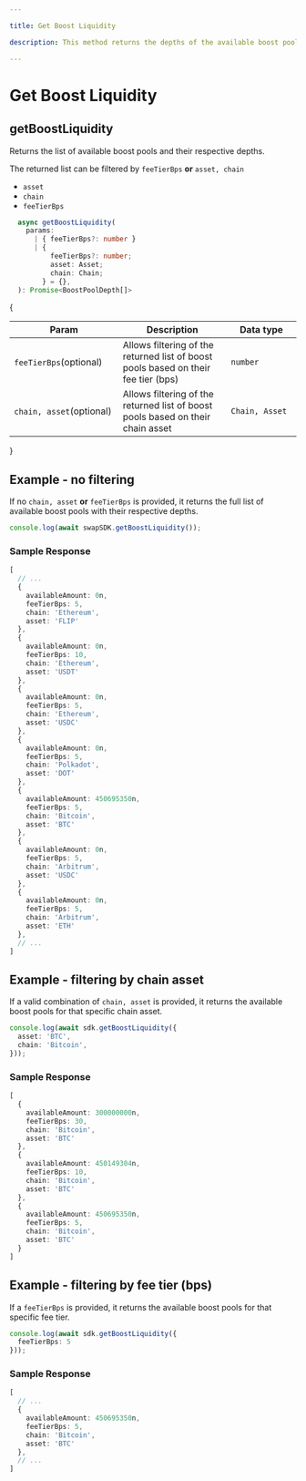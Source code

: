 ```yaml
---

title: Get Boost Liquidity

description: This method returns the depths of the available boost pools

---
```


# Get Boost Liquidity

## getBoostLiquidity

Returns the list of available boost pools and their respective depths.

The returned list can be filtered by `feeTierBps` **or** `asset, chain`
- `asset`
- `chain`
- `feeTierBps`

```typescript copy
  async getBoostLiquidity(
    params:
      | { feeTierBps?: number }
      | {
          feeTierBps?: number;
          asset: Asset;
          chain: Chain;
        } = {},
  ): Promise<BoostPoolDepth[]>
```

{
  <table>
   <thead>
      <tr>
         <th width="223">Param</th>
         <th width="372">Description</th>
         <th width="244.33333333333331">Data type</th>
      </tr>
   </thead>
   <tbody>
      <tr>
         <td><code>feeTierBps</code><span class="param-optional-label">(optional)</span></td>
         <td>Allows filtering of the returned list of boost pools based on their fee tier (bps)</td>
         <td><code>number</code></td>
      </tr>
      <tr>
         <td><code>chain, asset</code><span class="param-optional-label">(optional)</span></td>
         <td>Allows filtering of the returned list of boost pools based on their chain asset</td>
         <td><code>Chain, Asset</code></td>
      </tr>
   </tbody>
</table>
}

## Example - no filtering
If no `chain, asset` **or** `feeTierBps` is provided, it returns the full list of available boost pools with their respective depths.
```typescript copy
console.log(await swapSDK.getBoostLiquidity());
```

### Sample Response

```ts
[
  // ...
  {
    availableAmount: 0n,
    feeTierBps: 5,
    chain: 'Ethereum',
    asset: 'FLIP'
  },
  {
    availableAmount: 0n,
    feeTierBps: 10,
    chain: 'Ethereum',
    asset: 'USDT'
  },
  {
    availableAmount: 0n,
    feeTierBps: 5,
    chain: 'Ethereum',
    asset: 'USDC'
  },
  {
    availableAmount: 0n,
    feeTierBps: 5,
    chain: 'Polkadot',
    asset: 'DOT'
  },
  {
    availableAmount: 450695350n,
    feeTierBps: 5,
    chain: 'Bitcoin',
    asset: 'BTC'
  },
  {
    availableAmount: 0n,
    feeTierBps: 5,
    chain: 'Arbitrum',
    asset: 'USDC'
  },
  {
    availableAmount: 0n,
    feeTierBps: 5,
    chain: 'Arbitrum',
    asset: 'ETH'
  },
  // ...
]
```
## Example - filtering by chain asset
If a valid combination of `chain, asset` is provided, it returns the available boost pools for that specific chain asset.
```typescript copy
console.log(await sdk.getBoostLiquidity({
  asset: 'BTC',
  chain: 'Bitcoin',
}));
```

### Sample Response

```ts
[
  {
    availableAmount: 300000000n,
    feeTierBps: 30,
    chain: 'Bitcoin',
    asset: 'BTC'
  },
  {
    availableAmount: 450149304n,
    feeTierBps: 10,
    chain: 'Bitcoin',
    asset: 'BTC'
  },
  {
    availableAmount: 450695350n,
    feeTierBps: 5,
    chain: 'Bitcoin',
    asset: 'BTC'
  }
]
```
## Example - filtering by fee tier (bps)
If a `feeTierBps` is provided, it returns the available boost pools for that specific fee tier.
```typescript copy
console.log(await sdk.getBoostLiquidity({
  feeTierBps: 5
}));
```

### Sample Response

```ts
[
  // ...
  {
    availableAmount: 450695350n,
    feeTierBps: 5,
    chain: 'Bitcoin',
    asset: 'BTC'
  },
  // ...
]
```
